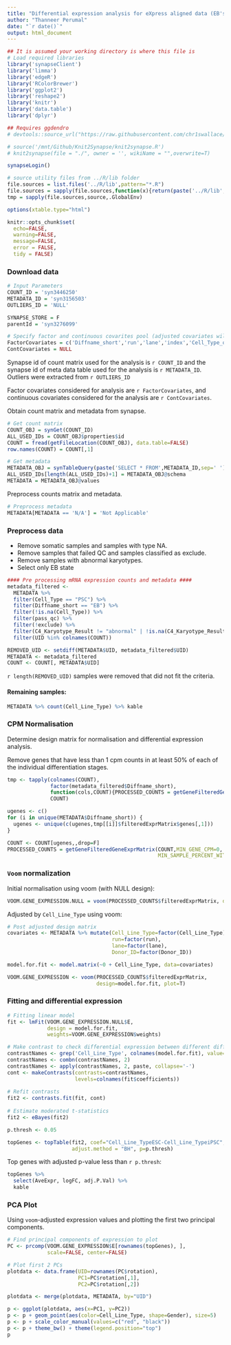 ```yaml
---
title: "Differential expression analysis for eXpress aligned data (EB's only)"
author: "Thanneer Perumal"
date: "`r date()`"
output: html_document
---
```


```r
## It is assumed your working directory is where this file is
# Load required libraries
library('synapseClient')
library('limma')
library('edgeR')
library('RColorBrewer')
library('ggplot2')
library('reshape2')
library('knitr')
library('data.table')
library('dplyr')

## Requires ggdendro
# devtools::source_url("https://raw.githubusercontent.com/chr1swallace/random-functions/master/R/ggplot-heatmap.R")

# source('/mnt/Github/Knit2Synapse/knit2synapse.R')
# knit2synapse(file = "./", owner = '', wikiName = "",overwrite=T)

synapseLogin()

# source utility files from ../R/lib folder
file.sources = list.files('../R/lib',pattern="*.R")
file.sources = sapply(file.sources,function(x){return(paste('../R/lib',x,sep='/'))})
tmp = sapply(file.sources,source,.GlobalEnv)

options(xtable.type="html")

knitr::opts_chunk$set(
  echo=FALSE,
  warning=FALSE,
  message=FALSE,
  error = FALSE,
  tidy = FALSE)
```

### Download data

```r
# Input Parameters
COUNT_ID = 'syn3446250'
METADATA_ID = 'syn3156503'
OUTLIERS_ID = 'NULL'

SYNAPSE_STORE = F
parentId = 'syn3276099'

# Specify factor and continuous covarites pool (adjusted covariates will only be the subset of these covariates)
FactorCovariates = c('Diffname_short','run','lane','index','Cell_Type_of_Origin', 'Cell_Line_of_Origin', 'Tissue_of_Origin', 'Reprogramming_Vector_Type','Reprogramming_Gene_Combination', 'Donor_Life_Stage','Originating_Lab','Gender','Donor_ID','Disease','Race','Ethnicity','Cell_Line_Type')
ContCovariates = NULL
```
Synapse id of count matrix used for the analysis is `r COUNT_ID` and the synapse id of meta data table used for the analysis is `r METADATA_ID`. Outliers were extracted from `r OUTLIERS_ID`

Factor covariates considered for analysis are `r FactorCovariates`, and continuous covariates considered for the analysis are `r ContCovariates`.

Obtain count matrix and metadata from synapse.
```r
# Get count matrix
COUNT_OBJ = synGet(COUNT_ID)
ALL_USED_IDs = COUNT_OBJ$properties$id
COUNT = fread(getFileLocation(COUNT_OBJ), data.table=FALSE)
row.names(COUNT) = COUNT[,1]

# Get metadata
METADATA_OBJ = synTableQuery(paste('SELECT * FROM',METADATA_ID,sep=' '))
ALL_USED_IDs[length(ALL_USED_IDs)+1] = METADATA_OBJ@schema
METADATA = METADATA_OBJ@values
```

Preprocess counts matrix and metadata.
```r
# Preprocess metadata
METADATA[METADATA == 'N/A'] = 'Not Applicable'
```

### Preprocess data
* Remove somatic samples and samples with type NA.
* Remove samples that failed QC and samples classified as exclude.
* Remove samples with abnormal karyotypes.
* Select only EB state
```r
#### Pre processing mRNA expression counts and metadata ####
metadata_filtered <- 
  METADATA %>%
  filter(Cell_Type == "PSC") %>%
  filter(Diffname_short == "EB") %>%
  filter(!is.na(Cell_Type)) %>%
  filter(pass_qc) %>%
  filter(!exclude) %>%
  filter(C4_Karyotype_Result != "abnormal" | !is.na(C4_Karyotype_Result))  %>%
  filter(UID %in% colnames(COUNT))

REMOVED_UID <- setdiff(METADATA$UID, metadata_filtered$UID)
METADATA <- metadata_filtered
COUNT <- COUNT[, METADATA$UID]
```

`r length(REMOVED_UID)` samples were removed that did not fit the criteria.

#### Remaining samples:

```r
METADATA %>% count(Cell_Line_Type) %>% kable
```


### CPM Normalisation
Determine design matrix for normalisation and differential expression analysis. 

Remove genes that have less than 1 cpm counts in at least 50% of each of the individual differentiation stages.
```r
tmp <- tapply(colnames(COUNT),
              factor(metadata_filtered$Diffname_short),
              function(cols,COUNT){PROCESSED_COUNTS = getGeneFilteredGeneExprMatrix(COUNT[,cols])},
              COUNT)

ugenes <- c()
for (i in unique(METADATA$Diffname_short)) {
  ugenes <- unique(c(ugenes,tmp[[i]]$filteredExprMatrix$genes[,1]))
}

COUNT <- COUNT[ugenes,,drop=F]
PROCESSED_COUNTS = getGeneFilteredGeneExprMatrix(COUNT,MIN_GENE_CPM=0,
                                                 MIN_SAMPLE_PERCENT_WITH_MIN_GENE_CPM=0)
```

### `Voom` normalization

Initial normalisation using voom (with NULL design):

```r
VOOM.GENE_EXPRESSION.NULL = voom(PROCESSED_COUNTS$filteredExprMatrix, design=NULL, plot=T)
```

Adjusted by `Cell_Line_Type` using voom:

```r
# Post adjusted design matrix
covariates <- METADATA %>% mutate(Cell_Line_Type=factor(Cell_Line_Type),
                                  run=factor(run), 
                                  lane=factor(lane),
                                  Donor_ID=factor(Donor_ID))

model.for.fit <- model.matrix(~0 + Cell_Line_Type, data=covariates)

VOOM.GENE_EXPRESSION <- voom(PROCESSED_COUNTS$filteredExprMatrix,
                             design=model.for.fit, plot=T)

```

### Fitting and differential expression

```r
# Fitting linear model
fit <- lmFit(VOOM.GENE_EXPRESSION.NULL$E,
             design = model.for.fit,
             weights=VOOM.GENE_EXPRESSION$weights)

# Make contrast to check differential expression between different differentiation stages
contrastNames <- grep('Cell_Line_Type', colnames(model.for.fit), value=TRUE)
contrastNames <- combn(contrastNames, 2)
contrastNames <- apply(contrastNames, 2, paste, collapse='-')
cont <- makeContrasts(contrasts=contrastNames,
                      levels=colnames(fit$coefficients))
  
# Refit contrasts
fit2 <- contrasts.fit(fit, cont)
  
# Estimate moderated t-statistics
fit2 <- eBayes(fit2)

p.thresh <- 0.05

topGenes <- topTable(fit2, coef="Cell_Line_TypeESC-Cell_Line_TypeiPSC", 
                     adjust.method = "BH", p=p.thresh)
```

Top genes with adjusted p-value less than `r p.thresh`:

```r
topGenes %>% 
  select(AveExpr, logFC, adj.P.Val) %>% 
  kable
```


### PCA Plot
Using `voom`-adjusted expression values and plotting the first two principal components.

```r
# Find principal components of expression to plot
PC <- prcomp(VOOM.GENE_EXPRESSION$E[rownames(topGenes), ], 
             scale=FALSE, center=FALSE)

# Plot first 2 PCs
plotdata <- data.frame(UID=rownames(PC$rotation), 
                       PC1=PC$rotation[,1], 
                       PC2=PC$rotation[,2])

plotdata <- merge(plotdata, METADATA, by="UID")

p <- ggplot(plotdata, aes(x=PC1, y=PC2))
p <- p + geom_point(aes(color=Cell_Line_Type, shape=Gender), size=5)
p <- p + scale_color_manual(values=c("red", "black"))
p <- p + theme_bw() + theme(legend.position="top")
p
```
